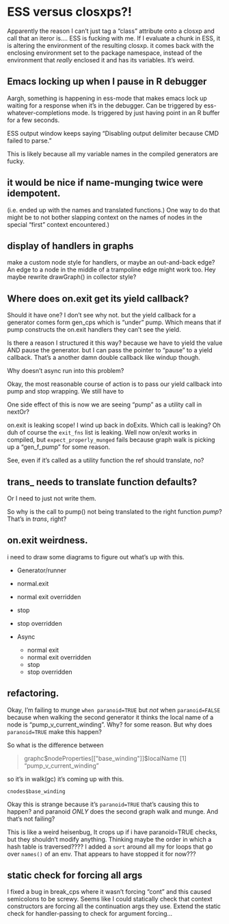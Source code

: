 
# ESS versus closxps?!

Apparently the reason I can't just tag a "class" attribute onto a closxp and call that an iteror is.... ESS is fucking with me. If I evaluate a chunk in ESS, it is altering the environment of the resulting closxp. it comes back with the enclosing environment set to the package namespace, instead of the environment that _really_ enclosed it and has its variables. It's weird.


## Emacs locking up when I pause in R debugger

Aargh, something is happening in ess-mode that makes emacs lock up waiting for a response when it's in the debugger. Can be triggered by ess-whatever-completions mode. Is triggered by just having point in an R buffer for a few seconds.

ESS output window keeps saying "Disabling output delimiter because CMD failed to parse."

This is likely because all my variable names in the compiled generators are fucky.

## it would be nice if name-munging twice were idempotent.

(i.e. ended up with the names and translated functions.) One way to do
that might be to not bother slapping context on the names of nodes in
the special "first" context encountered.)

## display of handlers in graphs

make a custom node style for handlers, or maybe an out-and-back edge?
An edge to a node in the middle of a trampoline edge might work too.
Hey maybe rewrite drawGraph() in collector style?

## Where does on.exit get its yield callback?

Should it have one? I don't see why not. but the yield callback for a generator comes form gen_cps which is "under" pump. Which means that if pump constructs the on.exit handlers they can't see the yield.

Is there a reason I structured it this way? because we have to yield the value AND pause the generator. but I can pass the pointer to "pause" to a yield callback. That's a another damn double callback like windup though.

Why doesn't async run into this problem?

Okay, the most reasonable course of action is to pass our yield callback into pump and stop wrapping. We still have to

One side effect of this is now we are seeing "pump" as a utility call in nextOr?
 
 on.exit is leaking scope! I wind up back in doExits. Which call is leaking? Oh duh of course the `exit_fns` list is leaking. Well now on/exit works in compiled, but `expect_properly_munged` fails because graph walk is picking up a "gen_f_pump" for some reason.
 
 See, even if it's called as a utility function the ref should translate, no?
 
## trans_ needs to translate function defaults?

Or I need to just not write them.

So why is the call to pump() not being translated to the right function _pump_?
That's in _trans_, right?

## on.exit weirdness.

 i need to draw some diagrams to figure out what's up with this. 
 
 * Generator/runner
  * normal.exit
  * normal exit overridden
  * stop
  * stop overridden
 
 * Async
   * normal exit
   * normal exit overridden
   * stop
   * stop overridden

## refactoring.

Okay, I'm failing to munge `when paranoid=TRUE` but _not_ when `paranoid=FALSE` because when walking the second generator it thinks the local name of a node is "pump_v_current_winding". Why? for some reason. But why does `paranoid=TRUE` make this happen?

So what is the difference between 

> graphc$nodeProperties[["base_winding"]]$localName
[1] "pump_v_current_winding"

so it's in walk(gc) it's coming up with this.

`cnodes$base_winding`

Okay this is strange because it's `paranoid=TRUE` that's causing this to happen? and paranoid _ONLY_ does the second graph walk and munge. And that's not failing?

This is like a weird heisenbug, It crops up if i have paranoid=TRUE checks, but they shouldn't modify anything. Thinking maybe the order in which a hash table is traversed???? I added a `sort` around all my for loops that go over `names()` of an env. That appears to have stopped it for now??? 

## static check for forcing all args

I fixed a bug in break_cps where it wasn't forcing "cont" and this caused semicolons to be screwy. Seems like I could statically check that context constructors are forcing all the continuation args they use. Extend the static check for handler-passing to check for argument forcing...

